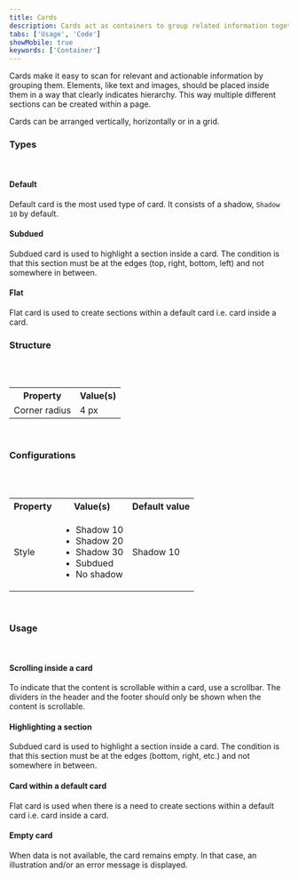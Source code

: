 ```yaml
---
title: Cards
description: Cards act as containers to group related information together.
tabs: ['Usage', 'Code']
showMobile: true
keywords: ['Container']
---
```


Cards make it easy to scan for relevant and actionable information by grouping them. Elements, like text and images, should be placed inside them in a way that clearly indicates hierarchy. This way multiple different sections can be created within a page.

Cards can be arranged vertically, horizontally or in a grid.
<br/>

### Types
<br/>

#### Default

Default card is the most used type of card. It consists of a shadow, `Shadow 10` by default.
<Preview name='components-card-type-default-card--default-card' />

#### Subdued

Subdued card is used to highlight a section inside a card. The condition is that this section must be at the edges (top, right, bottom, left) and not somewhere in between.
<Preview name='components-card-type-subdued--subdued' />

#### Flat

Flat card is used to create sections within a default card i.e. card inside a card.
<Preview name='components-card-type-flat--flat' />
<br/>

### Structure
<br/>
<br/>


<table style={{width: "100%"}}>
  <tbody>
    <tr>
      <th style={{width:"50%",  textAlign: "left"}}>Property</th>
      <th style={{width:"50%",  textAlign: "left"}}>Value(s)</th>
    </tr>
    <tr style={{verticalAlign: "top"}}>
      <td>Corner radius</td>
      <td>4 px</td>
    </tr>
    
  </tbody>
</table>
<br/>

### Configurations
<br/>
<br/>

<table style={{width: "100%"}}>
  <tbody>
    <tr>
      <th style={{width:"33%", textAlign: "left"}}>Property</th>
      <th style={{width:"33%", textAlign: "left"}}>Value(s)</th>
      <th style={{width:"33%", textAlign: "left"}}>Default value</th>
    </tr>
    <tr style={{verticalAlign: "top"}}>
      <td>Style</td>
      <td>
          <ul>
              <li>Shadow 10</li>
              <li>Shadow 20</li>
              <li>Shadow 30</li>
              <li>Subdued</li>
              <li>No shadow</li>
          </ul>
      </td>
      <td>Shadow 10</td>
    </tr>
  </tbody>
</table>
<br/>

### Usage
<br/>

#### Scrolling inside a card
To indicate that the content is scrollable within a card, use a scrollbar. The dividers in the header and the footer should only be shown when the content is scrollable.

<Preview name="components-card-type-default-card--default-card" />

#### Highlighting a section
Subdued card is used to highlight a section inside a card. The condition is that this section must be at the edges (bottom, right, etc.) and not somewhere in between.

<Preview name="components-card-type-subdued--subdued" />

#### Card within a default card
Flat card is used when there is a need to create sections within a default card i.e. card inside a card.

<Preview name="components-card-card-within-a-card--card-within-a-card" />

#### Empty card
When data is not available, the card remains empty. In that case, an illustration and/or an error message is displayed.

<Preview name="components-card-type-default-card--default-card" />
